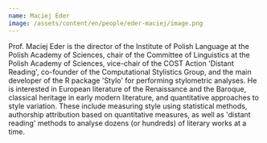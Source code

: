 ```yaml
---
name: Maciej Eder
image: /assets/content/en/people/eder-maciej/image.png
---
```

Prof. Maciej Eder is the director of the Institute of Polish Language at the Polish Academy of Sciences, chair of the Committee of Linguistics at the Polish Academy of Sciences, vice-chair of the COST Action 'Distant Reading', co-founder of the Computational Stylistics Group, and the main developer of the R package 'Stylo' for performing stylometric analyses. He is interested in European literature of the Renaissance and the Baroque, classical heritage in early modern literature, and quantitative approaches to style variation. These include measuring style using statistical methods, authorship attribution based on quantitative measures, as well as 'distant reading' methods to analyse dozens (or hundreds) of literary works at a time.
